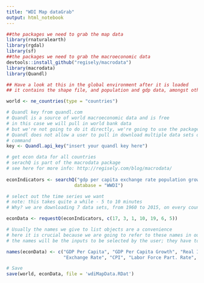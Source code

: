 ```yaml
---
title: "WDI Map dataGrab"
output: html_notebook
---
```




```r
##the packages we need to grab the map data
library(rnaturalearth)
library(rgdal)
library(sf)
##the packages we need to grab the macroeconomic data
devtools::install_github("regisely/macrodata")
library(macrodata)
library(Quandl)
```

```r
## Have a look at this in the global environment after it is loaded
## it contains the shape file, and population and gdp data, amongst other things

world <- ne_countries(type = "countries")

```

```r

# Quandl key from quandl.com
# Quandl is a source of world macroeconomic data and is free
# in this case we will pull in world bank data
# but we're not going to do it directly, we're going to use the package called "macrodata" to do so. why? 
# Quandl does not allow a user to pull in download multiple data sets on multiple countries with one
# command
key <- Quandl.api_key("insert your quandl key here")

# get econ data for all countries
# serachQ is part of the macrodata package
# see here for more info: http://regisely.com/blog/macrodata/
  
econIndicators <- searchQ("gdp per capita exchange rate population growth consumer price index real interest rate labor force", country = "Brazil", frequency = "annual", 
                         database = "WWDI")

# select out the time series we want
# note: this takes quite a while - 5 to 10 minutes
# Why? we are downloading 7 data sets, from 1960 to 2015, on every country in the world

econData <- requestQ(econIndicators, c(17, 3, 1, 10, 19, 6, 5))

# Usually the names we give to list objects are a convenience
# here it is crucial because we are going to refer to these names in our flexdashboard
# the names will be the inputs to be selected by the user; they have to match exactly

names(econData) <- c("GDP Per Capita", "GDP Per Capita Growth", "Real Interest Rate", 
                     "Exchange Rate", "CPI", "Labor Force Part. Rate", "Female Labor Part.")
```

```r
# Save
save(world, econData, file = 'wdiMapData.RDat')
```

